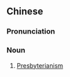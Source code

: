 {{also|长老会}}
==Chinese==
{{zh-forms|s=长老会|type=21}}

===Pronunciation===
{{zh-pron
|m=zhǎnglǎohuì
|cat=n
}}

===Noun===
{{zh-noun}}

# [[Presbyterianism]]